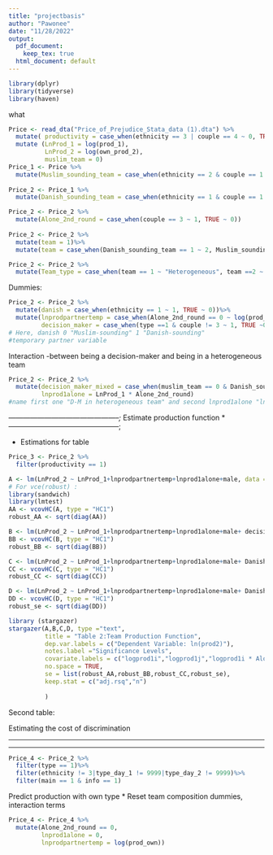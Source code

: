 ```yaml
---
title: "projectbasis"
author: "Pawonee"
date: "11/28/2022"
output:
  pdf_document: 
    keep_tex: true
  html_document: default
---
```

```r
library(dplyr)
library(tidyverse)
library(haven)
```


what
```r
Price <- read_dta("Price_of_Prejudice_Stata_data (1).dta") %>%
  mutate( productivity = case_when(ethnicity == 3 | couple == 4 ~ 0, TRUE ~ 1))%>%
  mutate (LnProd_1 = log(prod_1),
          LnProd_2 = log(own_prod_2),
          muslim_team = 0)
Price_1 <- Price %>%
  mutate(Muslim_sounding_team = case_when(ethnicity == 2 & couple == 1 ~ 1, TRUE ~ 0))
    
Price_2 <- Price_1 %>%
  mutate(Danish_sounding_team = case_when(ethnicity == 1 & couple == 1 ~ 1, TRUE ~ 0))

Price_2 <- Price_2 %>%
  mutate(Alone_2nd_round = case_when(couple == 3 ~ 1, TRUE ~ 0))
         
Price_2 <- Price_2 %>%
  mutate(team = 1)%>%
  mutate(team = case_when(Danish_sounding_team == 1 ~ 2, Muslim_sounding_team ==1 ~ 3, Alone_2nd_round == 1 ~ 4))

Price_2 <- Price_2 %>%
  mutate(Team_type = case_when(team == 1 ~ "Heterogeneous", team ==2 ~ "Danish", team == 3 ~ "Muslim", team == 4 ~"Alone"))
```
Dummies:

```r
Price_2 <- Price_2 %>%
  mutate(danish = case_when(ethnicity == 1 ~ 1, TRUE ~ 0))%>%
  mutate(lnprodpartnertemp = case_when(Alone_2nd_round == 0 ~ log(prod_partner), TRUE ~ 0 ),
         decision_maker = case_when(type ==1 & couple != 3 ~ 1, TRUE ~0))
# Here, danish 0 "Muslim-sounding" 1 "Danish-sounding"
#temporary partner variable
```

Interaction 
-between being a decision-maker and being in a heterogeneous team
```r
Price_2 <- Price_2 %>%
  mutate(decision_maker_mixed = case_when(muslim_team == 0 & Danish_sounding_team == 0 & Alone_2nd_round == 0 ~ decision_maker, TRUE ~ 0),
         lnprod1alone = LnProd_1 * Alone_2nd_round)
#name first one "D-M in heterogeneous team" and second lnprod1alone "ln(Prod_1) * alone"
```

*-----------------------------------------------;
* Estimate production function
*-----------------------------------------------;

* Estimations for table

```r
Price_3 <- Price_2 %>%
  filter(productivity == 1)

A <- lm(LnProd_2 ~ LnProd_1+lnprodpartnertemp+lnprod1alone+male, data = Price_3)
# For vce(robust) :
library(sandwich)
library(lmtest)
AA <- vcovHC(A, type = "HC1")
robust_AA <- sqrt(diag(AA))

B <- lm(LnProd_2 ~ LnProd_1+lnprodpartnertemp+lnprod1alone+male+ decision_maker, data = Price_3)
BB <- vcovHC(B, type = "HC1")
robust_BB <- sqrt(diag(BB))

C <- lm(LnProd_2 ~ LnProd_1+lnprodpartnertemp+lnprod1alone+male+ Danish_sounding_team + Muslim_sounding_team + Alone_2nd_round, data = Price_3)
CC <- vcovHC(C, type = "HC1")
robust_CC <- sqrt(diag(CC))

D <- lm(LnProd_2 ~ LnProd_1+lnprodpartnertemp+lnprod1alone+male+ Danish_sounding_team + Muslim_sounding_team + Alone_2nd_round+ decision_maker + decision_maker_mixed, data = Price_3)
DD <- vcovHC(D, type = "HC1")
robust_se <- sqrt(diag(DD))

library (stargazer)
stargazer(A,B,C,D, type ="text",
          title = "Table 2:Team Production Function",
          dep.var.labels = c("Dependent Variable: ln(prod2)"),
          notes.label ="Significance Levels",
          covariate.labels = c("logprod1i","logprod1j","logprod1i * Alone","Male","Danish","Muslim","Alone","Decision maker","Decision maker * Heterogeneous"),
          no.space = TRUE,
          se = list(robust_AA,robust_BB,robust_CC,robust_se),
          keep.stat = c("adj.rsq","n")
          
          )

```
Second table:

Estimating the cost of discrimination									
																							
*****************************************************************************************************
*****************************************************************************************************
```r
Price_4 <- Price_2 %>%
  filter(type == 1)%>%
  filter(ethnicity != 3|type_day_1 != 9999|type_day_2 != 9999)%>%
  filter(main == 1 & info == 1)
```

Predict production with own type			 		*
Reset team composition dummies, interaction terms

```r
Price_4 <- Price_4 %>%
  mutate(Alone_2nd_round == 0, 
         lnprod1alone = 0,
         lnprodpartnertemp = log(prod_own))

```
